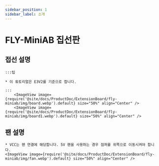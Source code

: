 ```yaml
---
sidebar_position: 1
sidebar_label: 소개
---
```


# FLY-MiniAB 집선판



## 접선 설명

    :::팁

    * 이 튜토리얼은 E3V2를 기준으로 합니다.

    :::
        <ImageView image={require('@site/docs/ProductDoc/ExtensionBoard/fly-miniab/img/board.webp').default} size="50%" align="Center" />
        <ImageView image={require('@site/docs/ProductDoc/ExtensionBoard/fly-miniab/img/board1.webp').default} size="50%" align="Center" />


## 팬 설명
    * VCC는 팬 연결에 해당합니다. 5V 팬을 사용하는 경우 점퍼를 위쪽으로 이동시켜야 합니다.
    <ImageView image={require('@site/docs/ProductDoc/ExtensionBoard/fly-miniab/img/fan.webp').default} size="50%" align="Center" />